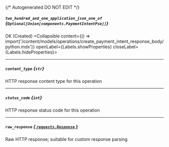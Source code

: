 {/* Autogenerated DO NOT EDIT  */}

##### `two_hundred_and_one_application_json_one_of` *{`Optional[Union[components.PaymentIntentPse]]`}*
OK (Created)
<Collapsible content={() => import('/content/models/operations/create_payment_intent_response_body/python.mdx')} openLabel={Labels.showProperties} closeLabel={Labels.hideProperties}>
</Collapsible>

---
##### `content_type` *{`str`}*
HTTP response content type for this operation

---
##### `status_code` *{`int`}*
HTTP response status code for this operation

---
##### `raw_response` [*{ `requests.Response` }*](https://requests.readthedocs.io/en/latest/api/#requests.Response)
Raw HTTP response; suitable for custom response parsing


